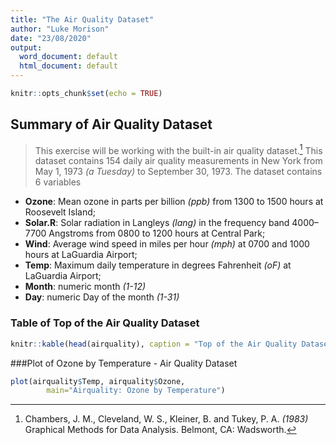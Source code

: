 ```yaml
---
title: "The Air Quality Dataset"
author: "Luke Morison"
date: "23/08/2020"
output:
  word_document: default
  html_document: default
---
```


```r
knitr::opts_chunk$set(echo = TRUE)
```

## Summary of Air Quality Dataset


>This exercise will be working with the built-in air quality dataset.^[ Chambers, J. M., Cleveland, W. S., Kleiner, B. and Tukey, P. A. _(1983)_ Graphical Methods for Data Analysis. Belmont, CA: Wadsworth.] This dataset contains 154 daily air quality measurements in New York from May 1, 1973 _(a Tuesday)_ to September 30, 1973. The dataset contains 6 variables

-  **Ozone**: Mean ozone in parts per billion _(ppb)_ from 1300 to 1500 hours at Roosevelt Island;
-  **Solar.R**: Solar radiation in Langleys _(lang)_ in the frequency band 4000–7700 Angstroms from 0800 to 1200 hours at Central Park;
-  **Wind**: Average wind speed in miles per hour _(mph)_ at 0700 and 1000 hours at LaGuardia Airport;
-  **Temp**: Maximum daily temperature in degrees Fahrenheit _(oF)_ at LaGuardia Airport;
-  **Month**: numeric month _(1-12)_
-  **Day**: numeric Day of the month _(1-31)_

### Table of Top of the Air Quality Dataset
```r
knitr::kable(head(airquality), caption = "Top of the Air Quality Dataset")
```

###Plot of Ozone by Temperature - Air Quality Dataset
```r
plot(airquality$Temp, airquality$Ozone,  
        main="Airquality: Ozone by Temperature") 

```


